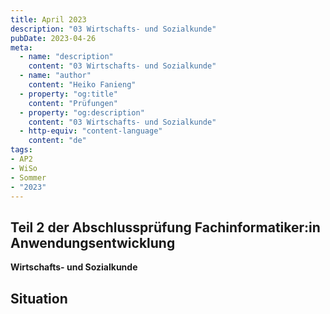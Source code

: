 ```yaml
---
title: April 2023
description: "03 Wirtschafts- und Sozialkunde"
pubDate: 2023-04-26
meta:
  - name: "description"
    content: "03 Wirtschafts- und Sozialkunde"
  - name: "author"
    content: "Heiko Fanieng"
  - property: "og:title"
    content: "Prüfungen"
  - property: "og:description"
    content: "03 Wirtschafts- und Sozialkunde"
  - http-equiv: "content-language"
    content: "de"
tags:
- AP2
- WiSo
- Sommer
- "2023"
---
```


## Teil 2 der Abschlussprüfung Fachinformatiker:in Anwendungsentwicklung

**Wirtschafts- und Sozialkunde**

## Situation


